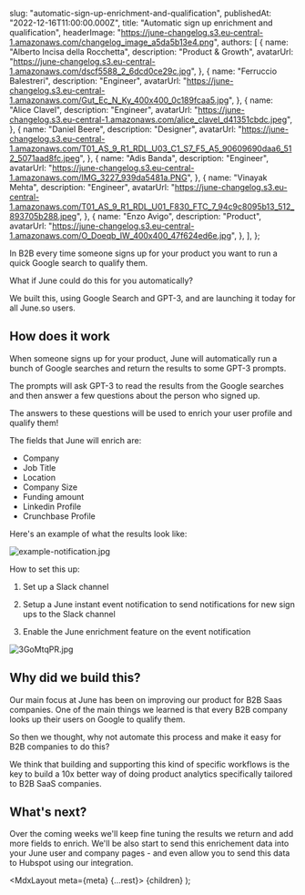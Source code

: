 
  slug: "automatic-sign-up-enrichment-and-qualification",
  publishedAt: "2022-12-16T11:00:00.000Z",
  title: "Automatic sign up enrichment and qualification",
  headerImage:
    "https://june-changelog.s3.eu-central-1.amazonaws.com/changelog_image_a5da5b13e4.png",
  authors: [
    {
      name: "Alberto Incisa della Rocchetta",
      description: "Product & Growth",
      avatarUrl: "https://june-changelog.s3.eu-central-1.amazonaws.com/dscf5588_2_6dcd0ce29c.jpg",
    },
    {
      name: "Ferruccio Balestreri",
      description: "Engineer",
      avatarUrl:
        "https://june-changelog.s3.eu-central-1.amazonaws.com/Gut_Ec_N_Ky_400x400_0c189fcaa5.jpg",
    },
    {
      name: "Alice Clavel",
      description: "Engineer",
      avatarUrl:
        "https://june-changelog.s3.eu-central-1.amazonaws.com/alice_clavel_d41351cbdc.jpeg",
    },
    {
      name: "Daniel Beere",
      description: "Designer",
      avatarUrl:
        "https://june-changelog.s3.eu-central-1.amazonaws.com/T01_AS_9_R1_RDL_U03_C1_S7_F5_A5_90609690daa6_512_5071aad8fc.jpeg",
    },
    {
      name: "Adis Banda",
      description: "Engineer",
      avatarUrl: "https://june-changelog.s3.eu-central-1.amazonaws.com/IMG_3227_939da5481a.PNG",
    },
    {
      name: "Vinayak Mehta",
      description: "Engineer",
      avatarUrl:
        "https://june-changelog.s3.eu-central-1.amazonaws.com/T01_AS_9_R1_RDL_U01_F830_FTC_7_94c9c8095b13_512_893705b288.jpeg",
    },
    {
      name: "Enzo Avigo",
      description: "Product",
      avatarUrl:
        "https://june-changelog.s3.eu-central-1.amazonaws.com/O_Doeqb_IW_400x400_47f624ed6e.jpg",
    },
  ],
};

In B2B every time someone signs up for your product you want to run a quick Google search to qualify them.

What if June could do this for you automatically?

We built this, using Google Search and GPT-3, and are launching it today for all June.so users.

## How does it work

When someone signs up for your product, June will automatically run a bunch of Google searches and return the results to some GPT-3 prompts.

The prompts will ask GPT-3 to read the results from the Google searches and then answer a few questions about the person who signed up.

The answers to these questions will be used to enrich your user profile and qualify them!

The fields that June will enrich are:

- Company
- Job Title
- Location
- Company Size
- Funding amount
- Linkedin Profile
- Crunchbase Profile

Here's an example of what the results look like:

![example-notification.jpg](https://june-changelog.s3.eu-central-1.amazonaws.com/example_notification_0b880d9b89.jpg)

How to set this up:

1. Set up a Slack channel

2. Setup a June instant event notification to send notifications for new sign ups to the Slack channel

3. Enable the June enrichment feature on the event notification

![3GoMtqPR.jpg](https://june-changelog.s3.eu-central-1.amazonaws.com/3_Go_Mtq_PR_bfef733f11.jpg)

## Why did we build this?

Our main focus at June has been on improving our product for B2B Saas companies. One of the main things we learned is that every B2B company looks up their users on Google to qualify them.

So then we thought, why not automate this process and make it easy for B2B companies to do this?

We think that building and supporting this kind of specific workflows is the key to build a 10x better way of doing product analytics specifically tailored to B2B SaaS companies.

## What's next?

Over the coming weeks we'll keep fine tuning the results we return and add more fields to enrich. We'll be also start to send this enrichement data into your June user and company pages - and even allow you to send this data to Hubspot using our integration.

  <MdxLayout meta={meta} {...rest}>
    {children}
  </MdxLayout>
);
